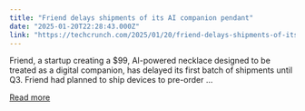 ```yaml
---
title: "Friend delays shipments of its AI companion pendant"
date: "2025-01-20T22:28:43.000Z"
link: "https://techcrunch.com/2025/01/20/friend-delays-shipments-of-its-ai-companion-pendant/"
---
```


Friend, a startup creating a $99, AI-powered necklace designed to be treated as a digital companion, has delayed its first batch of shipments until Q3. Friend had planned to ship devices to pre-order ...

[Read more](https://techcrunch.com/2025/01/20/friend-delays-shipments-of-its-ai-companion-pendant/)
